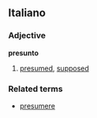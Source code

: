 ==Italiano==
===Adjective===
'''presunto'''
# [[presumed]], [[supposed]]
===Related terms===
*[[presumere]]